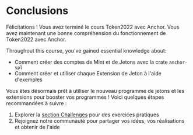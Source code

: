 
# Conclusions

Félicitations ! Vous avez terminé le cours Token2022 avec Anchor. Vous avez maintenant une bonne compréhension du fonctionnement de Token2022 avec Anchor.

<ArticleSection name="Ce que vous avez appris" id="what-you-learned" level="h2" />

Throughout this course, you've gained essential knowledge about:
- Comment créer des comptes de Mint et de Jetons avec la crate `anchor-spl`
- Comment créer et utiliser chaque Extension de Jeton à l'aide d'exemples

<ArticleSection name="Prochaines étapes" id="next-steps" level="h2" />

Vous êtes désormais prêt à utiliser le nouveau programme de jetons et les extensions pour booster vos programmes ! Voici quelques étapes recommandées à suivre :

1. Explorer la [section Challenges](/en/challenges) pour des exercices pratiques
2. Rejoignez notre communauté pour partager vos idées, vos réalisations et obtenir de l'aide
